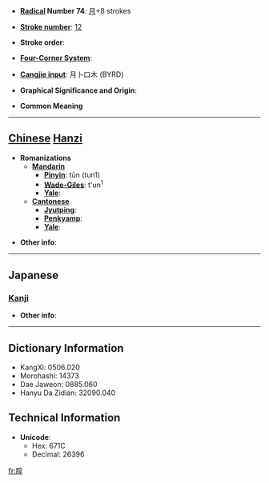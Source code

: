 * '''[[Wiktionary:Chinese radical index| Radical]] Number 74''': [[Wiktionary:Chinese radical index 月|月]]+8 strokes

* '''[[Wiktionary:Chinese total strokes index|Stroke number]]''': [[Wiktionary:Chinese total strokes index 12|12]]

* '''Stroke order''': 

* '''[[Wiktionary:Chinese four corner index|Four-Corner System]]''': 

* '''[[Wiktionary:Chinese Cangjie index|Cangjie input]]''': 月卜口木 (BYRD)

* '''Graphical Significance and Origin''': 

* '''Common Meaning'''

----

== [[Chinese]] [[Hanzi]] ==

* '''Romanizations'''
** '''[[Mandarin]]'''
*** '''[[Pinyin]]''': tūn (tun1)
*** '''[[Wade-Giles]]''': t'un<sup>1</sup>
*** '''[[Yale]]''': 
** '''[[Cantonese]]'''
*** '''[[Jyutping]]''':
*** '''[[Penkyamp]]''': 
*** '''[[Yale]]''': 

* '''Other info''': 

----

==Japanese==
===[[Kanji]]===
{{kanji|on readings=[[とん]] (ton)
|kun readings=[[つきのひかり]] (tsukinohikari)
}}

* '''Other info''':  

----

== Dictionary Information ==

* KangXi: 0506.020
* Morohashi: 14373
* Dae Jaweon: 0885.060
* Hanyu Da Zidian: 32090.040

== Technical Information ==

* '''Unicode''':
** Hex: 671C
** Decimal: 26396

[[fr:朜]]